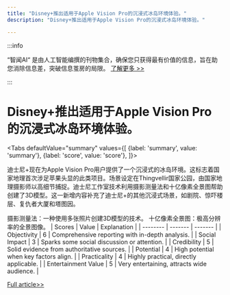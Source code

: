 ```yaml
---
title: "Disney+推出适用于Apple Vision Pro的沉浸式冰岛环境体验。"
description: "Disney+推出适用于Apple Vision Pro的沉浸式冰岛环境体验。"

---
```



:::info

“智闻AI“ 是由人工智能编撰的刊物集合，确保您只获得最有价值的信息，旨在助您消除信息差，突破信息茧房的局限。  [了解更多 >>](/)

:::

# Disney+推出适用于Apple Vision Pro的沉浸式冰岛环境体验。


<Tabs
	defaultValue="summary"
	values={[
	{label: 'summary', value: 'summary'},
	{label: 'score', value: 'score'},
]}>
<TabItem value="summary">


迪士尼+现在为Apple Vision Pro用户提供了一个沉浸式的冰岛环境。这标志着国家地理首次涉足苹果头显的此类项目。场景设定在Thingvellir国家公园，由国家地理摄影师以高细节捕捉。迪士尼工作室技术利用摄影测量法和十亿像素全景图帮助创建了3D模型。这一新增内容补充了迪士尼+的其他沉浸式场景，如剧院、惊吓楼层、复仇者大厦和塔图因。

摄影测量法：一种使用多张照片创建3D模型的技术。
十亿像素全景图：极高分辨率的全景图像。
</TabItem>
<TabItem value="score">
	| Scores     | Value   | Explanation |
	| -------- | ------- | ------- |
	| Objectivity  | 6    | Comprehensive reporting with in-depth analysis.    |
	| Social Impact | 3     | Sparks some social discussion or attention.    |
	| Credibility    | 5    | Solid evidence from authoritative sources.    |
	| Potential    | 4    | High potential when key factors align.    |
	| Practicality    | 4    | Highly practical, directly applicable.    |
	| Entertainment Value    | 5    | Very entertaining, attracts wide audience.    |
</TabItem>
</Tabs>

[Full article>>](https://appleinsider.com/articles/24/08/06/disney-adds-iceland-immersive-environment-to-apple-vision-pro)
